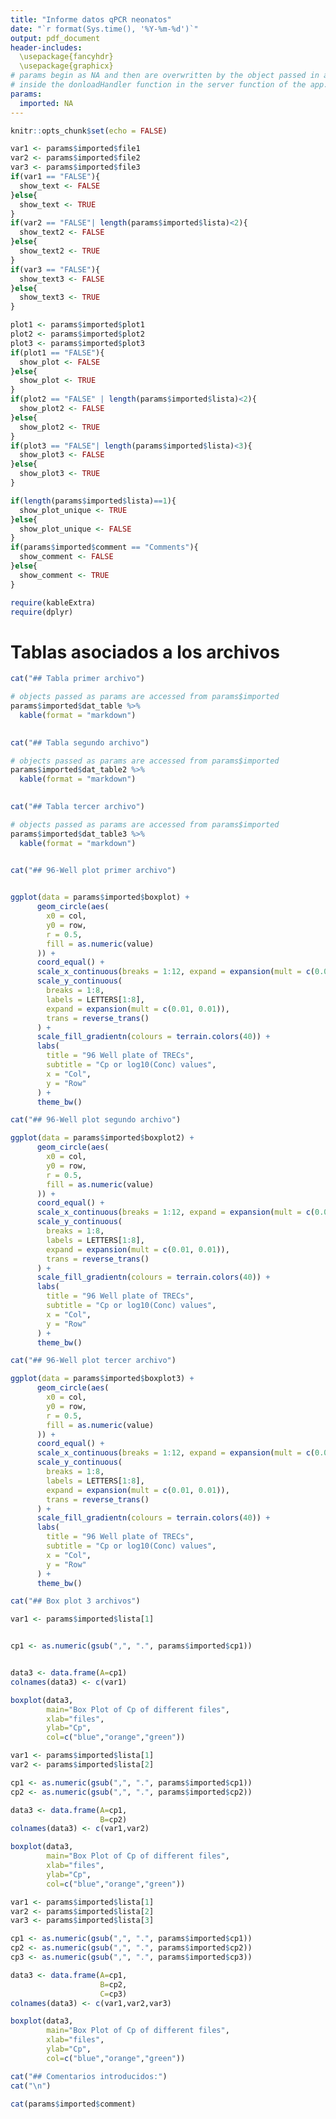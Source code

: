 ```yaml
---
title: "Informe datos qPCR neonatos"
date: "`r format(Sys.time(), '%Y-%m-%d')`"
output: pdf_document
header-includes:
  \usepackage{fancyhdr}
  \usepackage{graphicx}
# params begin as NA and then are overwritten by the object passed in as params in the render function
# inside the donloadHandler function in the server function of the app.
params:
  imported: NA
---
```


```r
knitr::opts_chunk$set(echo = FALSE)
```

\addtolength{\headheight}{1.0cm} 
\fancypagestyle{plain}{} 
\pagestyle{fancy} 
\fancyhead[R]{\includegraphics[width = 80pt]{logoRoche2.jpg}}
\lhead[L]{`r params$imported$autor` - \today}
\renewcommand{\headrulewidth}{0.4pt} 
\renewcommand{\footrulewidth}{0.4pt}

```r
var1 <- params$imported$file1
var2 <- params$imported$file2
var3 <- params$imported$file3
if(var1 == "FALSE"){
  show_text <- FALSE
}else{
  show_text <- TRUE
}
if(var2 == "FALSE"| length(params$imported$lista)<2){
  show_text2 <- FALSE
}else{
  show_text2 <- TRUE
}
if(var3 == "FALSE"){
  show_text3 <- FALSE
}else{
  show_text3 <- TRUE
}

plot1 <- params$imported$plot1
plot2 <- params$imported$plot2
plot3 <- params$imported$plot3
if(plot1 == "FALSE"){
  show_plot <- FALSE
}else{
  show_plot <- TRUE
}
if(plot2 == "FALSE" | length(params$imported$lista)<2){
  show_plot2 <- FALSE
}else{
  show_plot2 <- TRUE
}
if(plot3 == "FALSE"| length(params$imported$lista)<3){
  show_plot3 <- FALSE
}else{
  show_plot3 <- TRUE
}

if(length(params$imported$lista)==1){
  show_plot_unique <- TRUE
}else{
  show_plot_unique <- FALSE
}
if(params$imported$comment == "Comments"){
  show_comment <- FALSE
}else{
  show_comment <- TRUE
}
```

```r

require(kableExtra)
require(dplyr)

```

# Tablas asociados a los archivos

```r
cat("## Tabla primer archivo")

# objects passed as params are accessed from params$imported
params$imported$dat_table %>% 
  kable(format = "markdown")
  
```


```r
cat("## Tabla segundo archivo")

# objects passed as params are accessed from params$imported
params$imported$dat_table2 %>% 
  kable(format = "markdown")
  
```

```r
cat("## Tabla tercer archivo")

# objects passed as params are accessed from params$imported
params$imported$dat_table3 %>% 
  kable(format = "markdown")
  
```

``` r
cat("## 96-Well plot primer archivo")


ggplot(data = params$imported$boxplot) +
      geom_circle(aes(
        x0 = col,
        y0 = row,
        r = 0.5,
        fill = as.numeric(value)
      )) +
      coord_equal() +
      scale_x_continuous(breaks = 1:12, expand = expansion(mult = c(0.01, 0.01))) +
      scale_y_continuous(
        breaks = 1:8,
        labels = LETTERS[1:8],
        expand = expansion(mult = c(0.01, 0.01)),
        trans = reverse_trans()
      ) +
      scale_fill_gradientn(colours = terrain.colors(40)) +
      labs(
        title = "96 Well plate of TRECs",
        subtitle = "Cp or log10(Conc) values",
        x = "Col",
        y = "Row"
      ) +
      theme_bw()
```

``` r
cat("## 96-Well plot segundo archivo")

ggplot(data = params$imported$boxplot2) +
      geom_circle(aes(
        x0 = col,
        y0 = row,
        r = 0.5,
        fill = as.numeric(value)
      )) +
      coord_equal() +
      scale_x_continuous(breaks = 1:12, expand = expansion(mult = c(0.01, 0.01))) +
      scale_y_continuous(
        breaks = 1:8,
        labels = LETTERS[1:8],
        expand = expansion(mult = c(0.01, 0.01)),
        trans = reverse_trans()
      ) +
      scale_fill_gradientn(colours = terrain.colors(40)) +
      labs(
        title = "96 Well plate of TRECs",
        subtitle = "Cp or log10(Conc) values",
        x = "Col",
        y = "Row"
      ) +
      theme_bw()
```

``` r
cat("## 96-Well plot tercer archivo")

ggplot(data = params$imported$boxplot3) +
      geom_circle(aes(
        x0 = col,
        y0 = row,
        r = 0.5,
        fill = as.numeric(value)
      )) +
      coord_equal() +
      scale_x_continuous(breaks = 1:12, expand = expansion(mult = c(0.01, 0.01))) +
      scale_y_continuous(
        breaks = 1:8,
        labels = LETTERS[1:8],
        expand = expansion(mult = c(0.01, 0.01)),
        trans = reverse_trans()
      ) +
      scale_fill_gradientn(colours = terrain.colors(40)) +
      labs(
        title = "96 Well plate of TRECs",
        subtitle = "Cp or log10(Conc) values",
        x = "Col",
        y = "Row"
      ) +
      theme_bw()
```

``` r
cat("## Box plot 3 archivos")

var1 <- params$imported$lista[1]


cp1 <- as.numeric(gsub(",", ".", params$imported$cp1))


data3 <- data.frame(A=cp1)
colnames(data3) <- c(var1)

boxplot(data3,
        main="Box Plot of Cp of different files",
        xlab="files",
        ylab="Cp",
        col=c("blue","orange","green"))

```

``` r
var1 <- params$imported$lista[1]
var2 <- params$imported$lista[2]

cp1 <- as.numeric(gsub(",", ".", params$imported$cp1))
cp2 <- as.numeric(gsub(",", ".", params$imported$cp2))

data3 <- data.frame(A=cp1,
                    B=cp2)
colnames(data3) <- c(var1,var2)

boxplot(data3,
        main="Box Plot of Cp of different files",
        xlab="files",
        ylab="Cp",
        col=c("blue","orange","green"))
```

``` r
var1 <- params$imported$lista[1]
var2 <- params$imported$lista[2]
var3 <- params$imported$lista[3]

cp1 <- as.numeric(gsub(",", ".", params$imported$cp1))
cp2 <- as.numeric(gsub(",", ".", params$imported$cp2))
cp3 <- as.numeric(gsub(",", ".", params$imported$cp3))

data3 <- data.frame(A=cp1,
                    B=cp2,
                    C=cp3)
colnames(data3) <- c(var1,var2,var3)

boxplot(data3,
        main="Box Plot of Cp of different files",
        xlab="files",
        ylab="Cp",
        col=c("blue","orange","green"))

```

``` r
cat("## Comentarios introducidos:")
cat("\n")

cat(params$imported$comment)

```

